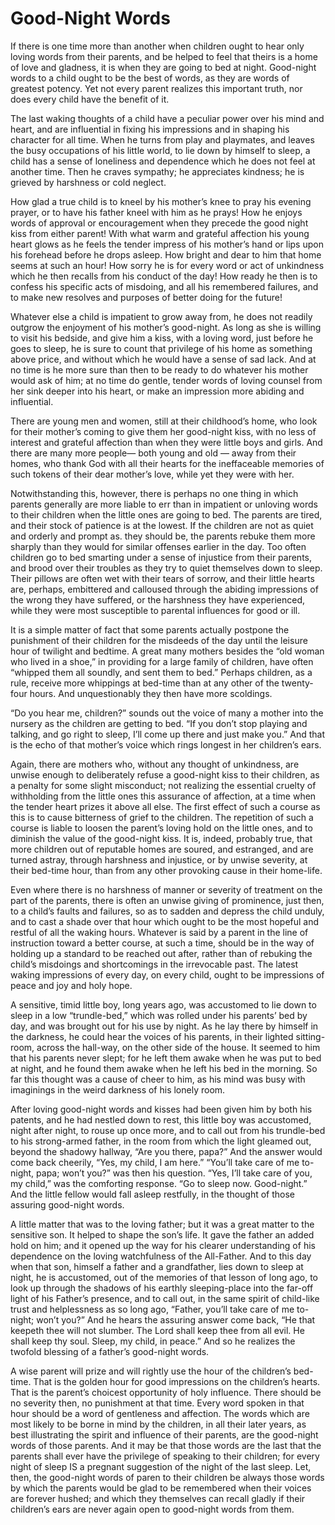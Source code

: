 # Good-Night Words

If there is one time more than another when children ought to hear only loving words from their parents, and be helped to feel that theirs is a home of love and gladness, it is when they are going to bed at night. Good-night words to a child ought to be the best of words, as they are words of greatest potency. Yet not every parent realizes this important truth, nor does every child have the benefit of it.

The last waking thoughts of a child have a peculiar power over his mind and heart, and are influential in fixing his impressions and in shaping his character for all time. When he turns from play and playmates, and leaves the busy occupations of his little world, to lie down by himself to sleep, a child has a sense of loneliness and dependence which he does not feel at another time. Then he craves sympathy; he appreciates kindness; he is grieved by harshness or cold neglect.

How glad a true child is to kneel by his mother's knee to pray his evening prayer, or to have his father kneel with him as he prays! How he enjoys words of approval or encouragement when they precede the good night kiss from either parent! With what warm and grateful affection his young heart glows as he feels the tender impress of his mother's hand or lips upon his forehead before he drops asleep. How bright and dear to him that home seems at such an hour! How sorry he is for every word or act of unkindness which he then recalls from his conduct of the day! How ready he then is to confess his specific acts of misdoing, and all his remembered failures, and to make new resolves and purposes of better doing for the future!

Whatever else a child is impatient to grow away from, he does not readily outgrow the enjoyment of his mother's good-night. As long as she is willing to visit his bedside, and give him a kiss, with a loving word, just before he goes to sleep, he is sure to count that privilege of his home as something above price, and without which he would have a sense of sad lack. And at no time is he more sure than then to be ready to do whatever his mother would ask of him; at no time do gentle, tender words of loving counsel from her sink deeper into his heart, or make an impression more abiding and influential.

There are young men and women, still at their childhood's home, who look for their mother's coming to give them her good-night kiss, with no less of interest and grateful affection than when they were little boys and girls. And there are many more people— both young and old — away from their homes, who thank God with all their hearts for the ineffaceable memories of such tokens of their dear mother's love, while yet they were with her.

Notwithstanding this, however, there is perhaps no one thing in which parents generally are more liable to err than in impatient or unloving words to their children when the little ones are going to bed. The parents are tired, and their stock of patience is at the lowest. If the children are not as quiet and orderly and prompt as. they should be, the parents rebuke them more sharply than they would for similar offenses earlier in the day. Too often children go to bed smarting under a sense of injustice from their parents, and brood over their troubles as they try to quiet themselves down to sleep. Their pillows are often wet with their tears of sorrow, and their little hearts are, perhaps, embittered and calloused through the abiding impressions of the wrong they have suffered, or the harshness they have experienced, while they were most susceptible to parental influences for good or ill.

It is a simple matter of fact that some parents actually postpone the punishment of their children for the misdeeds of the day until the leisure hour of twilight and bedtime. A great many mothers besides the "old woman who lived in a shoe," in providing for a large family of children, have often "whipped them all soundly, and sent them to bed." Perhaps children, as a rule, receive more whippings at bed-time than at any other of the twenty-four hours. And unquestionably they then have more scoldings.

"Do you hear me, children?" sounds out the voice of many a mother into the nursery as the children are getting to bed. "If you don't stop playing and talking, and go right to sleep, I'll come up there and just make you." And that is the echo of that mother's voice which rings longest in her children's ears.

Again, there are mothers who, without any thought of unkindness, are unwise enough to deliberately refuse a good-night kiss to their children, as a penalty for some slight misconduct; not realizing the essential cruelty of withholding from the little ones this assurance of affection, at a time when the tender heart prizes it above all else. The first effect of such a course as this is to cause bitterness of grief to the children. The repetition of such a course is liable to loosen the parent's loving hold on the little ones, and to diminish the value of the good-night kiss. It is, indeed, probably true, that more children out of reputable homes are soured, and estranged, and are turned astray, through harshness and injustice, or by unwise severity, at their bed-time hour, than from any other provoking cause in their home-life.

Even where there is no harshness of manner or severity of treatment on the part of the parents, there is often an unwise giving of prominence, just then, to a child's faults and failures, so as to sadden and depress the child unduly, and to cast a shade over that hour which ought to be the most hopeful and restful of all the waking hours. Whatever is said by a parent in the line of instruction toward a better course, at such a time, should be in the way of holding up a standard to be reached out after, rather than of rebuking the child's misdoings and shortcomings in the irrevocable past. The latest waking impressions of every day, on every child, ought to be impressions of peace and joy and holy hope.

A sensitive, timid little boy, long years ago, was accustomed to lie down to sleep in a low "trundle-bed," which was rolled under his parents' bed by day, and was brought out for his use by night. As he lay there by himself in the darkness, he could hear the voices of his parents, in their lighted sitting-room, across the hall-way, on the other side of the house. It seemed to him that his parents never slept; for he left them awake when he was put to bed at night, and he found them awake when he left his bed in the morning. So far this thought was a cause of cheer to him, as his mind was busy with imaginings in the weird darkness of his lonely room.

After loving good-night words and kisses had been given him by both his patents, and he had nestled down to rest, this little boy was accustomed, night after night, to rouse up once more, and to call out from his trundle-bed to his strong-armed father, in the room from which the light gleamed out, beyond the shadowy hallway, "Are you there, papa?" And the answer would come back cheerily, "Yes, my child, I am here." "You'll take care of me to-night, papa; won't you?" was then his question. "Yes, I'll take care of you, my child," was the comforting response. "Go to sleep now. Good-night." And the little fellow would fall asleep restfully, in the thought of those assuring good-night words.

A little matter that was to the loving father; but it was a great matter to the sensitive son. It helped to shape the son's life. It gave the father an added hold on him; and it opened up the way for his clearer understanding of his dependence on the loving watchfulness of the All-Father. And to this day when that son, himself a father and a grandfather, lies down to sleep at night, he is accustomed, out of the memories of that lesson of long ago, to look up through the shadows of his earthly sleeping-place into the far-off light of his Father's presence, and to call out, in the same spirit of child-like trust and helplessness as so long ago, "Father, you'll take care of me to-night; won't you?" And he hears the assuring answer come back, "He that keepeth thee will not slumber. The Lord shall keep thee from all evil. He shall keep thy soul. Sleep, my child, in peace." And so he realizes the twofold blessing of a father's good-night words.

A wise parent will prize and will rightly use the hour of the children's bed-time. That is the golden hour for good impressions on the children's hearts. That is the parent's choicest opportunity of holy influence. There should be no severity then, no punishment at that time. Every word spoken in that hour should be a word of gentleness and affection. The words which are most likely to be borne in mind by the children, in all their later years, as best illustrating the spirit and influence of their parents, are the good-night words of those parents. And it may be that those words are the last that the parents shall ever have the privilege of speaking to their children; for every night of sleep IS a pregnant suggestion of the night of the last sleep. Let, then, the good-night words of paren to their children be always those words by which the parents would be glad to be remembered when their voices are forever hushed; and which they themselves can recall gladly if their children's ears are never again open to good-night words from them.